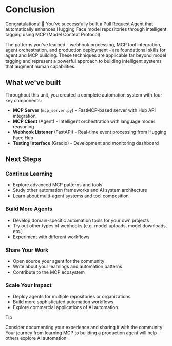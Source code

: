 # Conclusion

Congratulations! 🎉 You've successfully built a Pull Request Agent that automatically enhances Hugging Face model repositories through intelligent tagging using MCP (Model Context Protocol).

The patterns you've learned - webhook processing, MCP tool integration, agent orchestration, and production deployment - are foundational skills for agent and MCP building. These techniques are applicable far beyond model tagging and represent a powerful approach to building intelligent systems that augment human capabilities.

## What we've built

Throughout this unit, you created a complete automation system with four key components:

- **MCP Server** (`mcp_server.py`) - FastMCP-based server with Hub API integration
- **MCP Client** (Agent) - Intelligent orchestration with language model reasoning  
- **Webhook Listener** (FastAPI) - Real-time event processing from Hugging Face Hub
- **Testing Interface** (Gradio) - Development and monitoring dashboard

## Next Steps

### Continue Learning
- Explore advanced MCP patterns and tools
- Study other automation frameworks and AI system architecture
- Learn about multi-agent systems and tool composition

### Build More Agents
- Develop domain-specific automation tools for your own projects
- Try out other types of webhooks (e.g. model uploads, model downloads, etc.)
- Experiment with different workflows

### Share Your Work
- Open source your agent for the community
- Write about your learnings and automation patterns
- Contribute to the MCP ecosystem

### Scale Your Impact
- Deploy agents for multiple repositories or organizations
- Build more sophisticated automation workflows
- Explore commercial applications of AI automation

> [!TIP]
> Consider documenting your experience and sharing it with the community! Your journey from learning MCP to building a production agent will help others explore AI automation.
